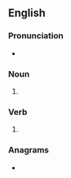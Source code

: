 ==English==

===Pronunciation===
* {{IPA|/pɹɛps/|lang=en}}

===Noun===
{{head|en|noun plural form}}

# {{plural of|prep|lang=en}}

===Verb===
{{head|en|verb form}}

# {{en-third-person singular of|prep}}

===Anagrams===
* {{l|en|perps}}